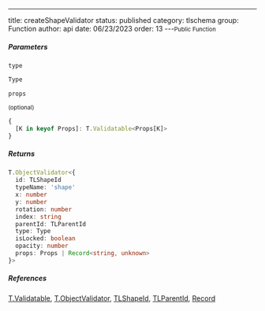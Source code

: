 ---
title: createShapeValidator
status: published
category: tlschema
group: Function
author: api
date: 06/23/2023
order: 13
---<Small>Public Function</Small>




##### Parameters


<ParametersTable>

<ParametersTableRow>
<ParametersTableName>

`type`

</ParametersTableName>
<ParametersTableDescription>

```ts
Type
```



</ParametersTableDescription>
</ParametersTableRow>
<ParametersTableRow>
<ParametersTableName>

`props`

 <Small>(optional)</Small>

</ParametersTableName>
<ParametersTableDescription>

```ts
{
  [K in keyof Props]: T.Validatable<Props[K]>
}
```



</ParametersTableDescription>
</ParametersTableRow>
</ParametersTable>

##### Returns


```ts
T.ObjectValidator<{
  id: TLShapeId
  typeName: 'shape'
  x: number
  y: number
  rotation: number
  index: string
  parentId: TLParentId
  type: Type
  isLocked: boolean
  opacity: number
  props: Props | Record<string, unknown>
}>
```

##### References

[T.Validatable](/gen/validate/Validatable-type), [T.ObjectValidator](/gen/validate/ObjectValidator-class), [TLShapeId](/gen/tlschema/TLShapeId-type), [TLParentId](/gen/tlschema/TLParentId-type), [Record](/gen/Record-type)

